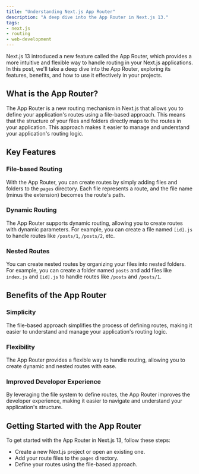 ```yaml
---
title: "Understanding Next.js App Router"
description: "A deep dive into the App Router in Next.js 13."
tags: 
- next.js
- routing
- web-development
---
```

Next.js 13 introduced a new feature called the App Router, which provides a more intuitive and flexible way to handle routing in your Next.js applications. In this post, we'll take a deep dive into the App Router, exploring its features, benefits, and how to use it effectively in your projects.

## What is the App Router?

The App Router is a new routing mechanism in Next.js that allows you to define your application's routes using a file-based approach. This means that the structure of your files and folders directly maps to the routes in your application. This approach makes it easier to manage and understand your application's routing logic.

## Key Features

### File-based Routing

With the App Router, you can create routes by simply adding files and folders to the `pages` directory. Each file represents a route, and the file name (minus the extension) becomes the route's path.

### Dynamic Routing

The App Router supports dynamic routing, allowing you to create routes with dynamic parameters. For example, you can create a file named `[id].js` to handle routes like `/posts/1`, `/posts/2`, etc.

### Nested Routes

You can create nested routes by organizing your files into nested folders. For example, you can create a folder named `posts` and add files like `index.js` and `[id].js` to handle routes like `/posts` and `/posts/1`.

## Benefits of the App Router

### Simplicity

The file-based approach simplifies the process of defining routes, making it easier to understand and manage your application's routing logic.

### Flexibility

The App Router provides a flexible way to handle routing, allowing you to create dynamic and nested routes with ease.

### Improved Developer Experience

By leveraging the file system to define routes, the App Router improves the developer experience, making it easier to navigate and understand your application's structure.

## Getting Started with the App Router

To get started with the App Router in Next.js 13, follow these steps:

  - Create a new Next.js project or open an existing one.
  - Add your route files to the `pages` directory.
  - Define your routes using the file-based approach.